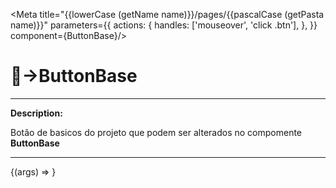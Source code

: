 
<Meta title="{{lowerCase (getName name)}}/pages/{{pascalCase (getPasta name)}}" parameters={{
    actions: {
      handles: ['mouseover', 'click .btn'],
    },
  }}  component={ButtonBase}/>

# 🔘→ButtonBase
_________

__Description:__

Botão de basicos do projeto que podem ser alterados no compomente __ButtonBase__
_________

<Canvas>
  <Story
    name="ButtonBase"
    args={{ 
        ...ButtonBase.defaultProps,
        model:'btn_base',
        label:'Entre', 
        size:'small',
        className:'primary-color'
    }}
  >
    {(args) => <ButtonBase  {...args} />}
  </Story>
</Canvas>

<ArgsTable of={ButtonBase} />





